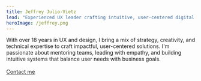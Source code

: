 ```yaml
---
title: Jeffrey Julio-Vietz
lead: "Experienced UX leader crafting intuitive, user-centered digital solutions."
heroImage: /jeffrey.png
---
```


With over 18 years in UX and design, I bring a mix of strategy, creativity, and technical expertise to craft impactful, user-centered solutions. I'm passionate about mentoring teams, leading with empathy, and building intuitive systems that balance user needs with business goals.\
\
[Contact me](https://www.linkedin.com/in/jeffreyvietz/)
